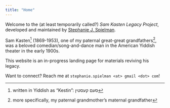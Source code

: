 ```yaml
---
title: "Home"
---
```


Welcome to the (at least temporarily called?) _Sam Kasten Legacy Project_, developed and maintained by [Stephanie J. Spielman](https://sjspielman.github.io).

Sam Kasten^[written in Yiddish as "Kestin": סעם קעסטין] (1869-1953), one of my paternal great-great grandfathers^[more specifically, my paternal grandmother's maternal grandfather], was a beloved comedian/song-and-dance man in the American Yiddish theater in the early 1900s. 

This website is an in-progress landing page for materials reviving his legacy.

Want to connect? Reach me at `stephanie.spielman <at> gmail <dot> com`!
